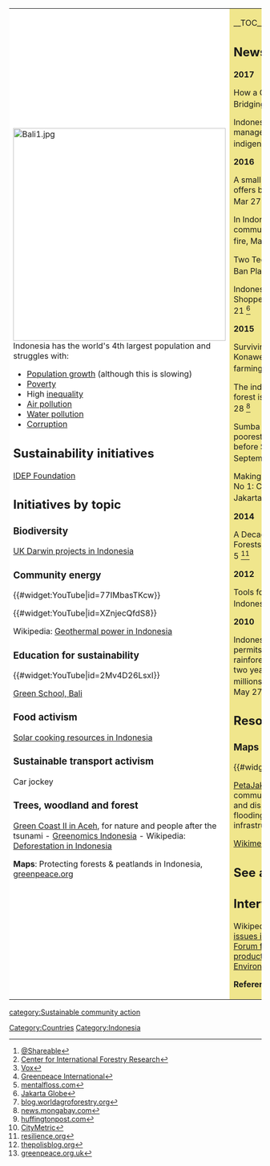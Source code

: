 {| cellpadding="8" cellspacing="0"
|- valign="top" 
| style="background:white" width="52%"|
[[File:Bali1.jpg|424px]]<br clear=left>
Indonesia has the world's 4th largest population and struggles with:
* [[Population growth]] (although this is slowing)
* [[Poverty]]
* High [[inequality]]
* [[Air pollution]]
* [[Water pollution]]
* [[Corruption]]


== Sustainability initiatives ==

[http://www.idepfoundation.org/ IDEP Foundation]

{{scalocal|Indonesia}}
== Initiatives by topic ==

=== Biodiversity ===

[http://darwin.defra.gov.uk/world/country/Indonesia/ UK Darwin projects in Indonesia]

=== Community energy ===

{{#widget:YouTube|id=77IMbasTKcw}}

{{#widget:YouTube|id=XZnjecQfdS8}}

Wikipedia: [[wikipedia:Geothermal power in Indonesia|Geothermal power in Indonesia]]

=== Education for sustainability ===

{{#widget:YouTube|id=2Mv4D26LsxI}}

[http://www.greenschool.org/ Green School, Bali]

=== Food activism ===

[[Wikia:solarcooking:Indonesia|Solar cooking resources in Indonesia]]

=== Sustainable transport activism ===

Car jockey {{W|Car jockey}}

=== Trees, woodland and forest ===

[http://www.wetlands.org/?TabId=442 Green Coast II in Aceh], for nature and people after the tsunami - [http://www.greenomics.org/main.htm Greenomics Indonesia] - Wikipedia: [[wikipedia:Deforestation in Indonesia|Deforestation in Indonesia]]

'''Maps''': Protecting forests & peatlands in Indonesia, [http://www.greenpeace.org/seasia/id/Global/seasia/Indonesia/Code/Forest-Map/en/index.html greenpeace.org]

| style="background:khaki" |

__TOC__

== News and comment ==

'''2017'''

How a Cooperative in Indonesia is Bridging the Digital Divide, May 4 <ref>[http://www.shareable.net/blog/how-a-cooperative-in-indonesia-is-bridging-the-digital-divide @Shareable]</ref> 

Indonesian president hands over management of forests to indigenous people, Feb 20 <ref>[http://blog.cifor.org/48323/indonesian-president-hands-over-management-of-forests-to-indigenous-people?fnl=en Center for International Forestry Research]</ref>

'''2016'''

A small island in the Indian Ocean offers big lessons on clean power, Mar 27 <ref>[http://www.vox.com/2016/3/27/11301624/indonesia-clean-power Vox]</ref>

In Indonesia, a new tool helps communities protect their land from fire, Mar 16 <ref>[https://p3-admin.greenpeace.org/international/en/news/Blogs/makingwaves/indonesian-fires-map-new-technology/blog/55878/ Greenpeace International]</ref>

Two Teenagers Convinced Bali to Ban Plastic Bags, March 10 <ref>[http://mentalfloss.com/article/76925/two-teenagers-convinced-bali-ban-plastic-bags mentalfloss.com]</ref>

Indonesian Cities Now Charging Shoppers for Plastic Bags, February 21 <ref>[http://jakartaglobe.beritasatu.com/news/indonesian-cities-now-charging-shoppers-plastic-bags/ Jakarta Globe]</ref>

'''2015'''

Surviving the long dry season in Konawe Selatan with improved farming systems, Nov 6 <ref>[http://blog.worldagroforestry.org/index.php/2015/11/06/surviving-the-long-dry-season-in-konawe-selatan-with-improved-farming-systems/ blog.worldagroforestry.org]</ref>

The indigenous community whose forest is their supermarket, October 28 <ref>[http://news.mongabay.com/2015/10/the-indigenous-community-whose-forest-is-their-supermarket/ news.mongabay.com]</ref>

Sumba Island was once one of poorest areas of Indonesia. That was before Sulis Setiawati came along, September 10 <ref>[http://www.huffingtonpost.com/sandra-winarsa/for-poor-indonesian-community-no-more-living-in-darkness_b_8106126.html huffingtonpost.com]</ref>

Making smart cities work for people. No 1: Crowdsourcing flood maps in Jakarta, July 15 <ref>[http://www.citymetric.com//horizons/making-smart-cities-work-people-no-1-crowdsourcing-flood-maps-jakarta-1228 CityMetric]</ref>

'''2014'''

A Decade After Asian Tsunami, New Forests Protect the Coast, December 5 <ref>[http://www.resilience.org/stories/2014-12-05/a-decade-after-asian-tsunami-new-forests-protect-the-coast# resilience.org]</ref>

'''2012''' 

Tools for Participatory budgeting in Indonesia, February 3 <ref>[http://www.thepolisblog.org/2012/02/tools-for-participatory-budgeting-in.html thepolisblog.org]</ref> 
 
'''2010'''

Indonesia to stop handing out permits for companies to chop down rainforests and drain peatlands for two years, but deal does not protect millions of hectares of rainforest, <ref>[http://www.greenpeace.org.uk/media/press-releases/over-1m-hectares-rainforest-still-condemned-indonesian-deal-20100527 greenpeace.org.uk]</ref> May 27

== Resources ==

=== Maps ===

{{#widget:YouTube|id=fDlaGHjFtAY}}

[http://petajakarta.org/banjir/en/ PetaJakarta], open source, community-led platform to collect and disseminate information about flooding and critical water infrastructure in Jakarta.

[[commons:Atlas_of_Indonesia|Wikimedia Atlas of Indonesia]]

== See also ==

{{topic header| default.png | Indonesia}}

== Interwiki links ==
Wikipedia: [[wikipedia:Indonesia|Indonesia]], [[wikipedia:Environmental issues in Indonesia|Environmental issues in Indonesia]], [[wikipedia:The Indonesian Forum for Environment|The Indonesian Forum for Environment]], [[wikipedia:Palm_oil_production_in_Indonesia#Environmental_concerns|Palm oil production in Indonesia, Environmental concerns]]


'''References'''
{{Attrib sca ref|Indonesia}}
<references/>
|}


{{scaendmenu}}
[[category:Sustainable community action]]
[[Category:Countries]]
[[Category:Indonesia]]